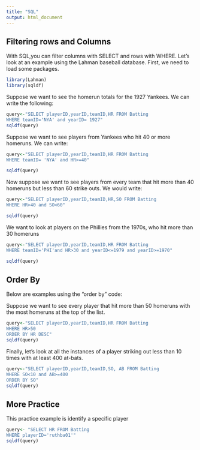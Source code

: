 ```yaml
---
title: "SQL"
output: html_document
---
```


## Filtering rows and Columns

With SQL,you can filter columns with SELECT and rows with WHERE. Let's look at an example using the Lahman baseball database. First, we need to load some packages. 

```r
library(Lahman)
library(sqldf)
```
Suppose we want to see the homerun totals for the 1927 Yankees. We can write the following:

```r
query<-"SELECT playerID,yearID,teamID,HR FROM Batting 
WHERE teamID='NYA' and yearID= 1927"
sqldf(query)

```
Suppose we want to see players from Yankees who hit 40 or more homeruns. We can write:
```r
query<-"SELECT playerID,yearID,teamID,HR FROM Batting
WHERE teamID= 'NYA' and HR>=40"

sqldf(query)
```
Now suppose we want to see players from every team that hit more than 40 homeruns but less than 60 strike outs. We would write:
```r
query<-"SELECT playerID,yearID,teamID,HR,SO FROM Batting
WHERE HR>40 and SO<60"

sqldf(query)

```
We want to look at players on the Phillies from the 1970s, who hit more than 30 homeruns
```r
query<-"SELECT playerID,yearID,teamID,HR FROM Batting
WHERE teamID='PHI'and HR>30 and yearID<=1979 and yearID>=1970"

sqldf(query)

```


## Order By
Below are examples using the "order by" code: 

Suppose we want to see every player that hit more than 50 homeruns with the most homeruns at the top of the list.
```r
query<-"SELECT playerID,yearID,teamID,HR FROM Batting
WHERE HR>50
ORDER BY HR DESC"
sqldf(query)

```
Finally, let's look at all the instances of a player striking out less than 10 times with at least 400 at-bats. 
```r
query<-"SELECT playerID,yearID,teamID,SO, AB FROM Batting
WHERE SO<10 and AB>=400
ORDER BY SO"
sqldf(query)

```
## More Practice
  This practice example is identify a specific player
```r
query<- "SELECT HR FROM Batting
WHERE playerID='ruthba01'"
sqldf(query)

```

